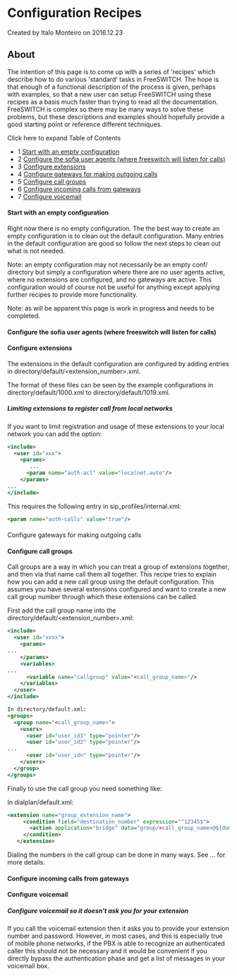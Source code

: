 
# Configuration Recipes 

 Created by  Italo Monteiro on 2016.12.23

## About

The intention of this page is to come up with a series of 'recipes' which describe how to do various 'standard' tasks in FreeSWITCH. The hope is that enough of a functional description of the process is given, perhaps with examples, so that a new user can setup FreeSWITCH using these recipes as a basis much faster than trying to read all the documentation. FreeSWITCH is complex so there may be many ways to solve these problems, but these descriptions and examples should hopefully provide a good starting point or reference different techniques.

Click here to expand Table of Contents

* 1 [Start with an empty configuration](#start-with-an-empty-configuration)
* 2 [Configure the sofia user agents (where freeswitch will listen for calls)](#configure-the-sofia-user-agents-where-freeswitch-will-listen-for-calls)
* 3 [Configure extensions](#configure-extensions)
* 4 [Configure gateways for making outgoing calls](#configure-extensions)
* 5 [Configure call groups](#configure-call-groups)
* 6 [Configure incoming calls from gateways](#configure-incoming-calls-from-gateways)
* 7 [Configure voicemail](#configure-voicemail)

#### Start with an empty configuration

Right now there is no empty configuration. The the best way to create an empty configuration is to clean out the default configuration. Many entries in the default configuration are good so follow the next steps to clean out what is not needed.

Note: an empty configuration may not necessarily be an empty conf/ directory but simply a configuration where there are no user agents active, where no extensions are configured, and no gateways are active. This configuration would of course not be useful for anything except applying further recipes to provide more functionality.

Note: as will be apparent this page is work in progress and needs to be completed.

#### Configure the sofia user agents (where freeswitch will listen for calls)

#### Configure extensions

The extensions in the default configuration are configured by adding entries in directory/default/&lt;extension\_number>.xml.

The format of these files can be seen by the example configurations in directory/default/1000.xml to directory/default/1019.xml.

##### Limiting extensions to register call from local networks

If you want to limit registration and usage of these extensions to your local network you can add the option:

```xml
<include>
  <user id="xxx">
    <params>
       ...
      <param name="auth-acl" value="localnet.auto"/>
    </params>
...
</include>
```

This requires the following entry in sip\_profiles/internal.xml:

```xml
<param name="auth-calls" value="true"/>
```

####   
Configure gateways for making outgoing calls

#### Configure call groups

Call groups are a way in which you can treat a group of extensions together, and then via that name call them all together. This recipe tries to explain how you can add a new call group using the default configuration. This assumes you have several extensions configured and want to create a new call group number through which these extensions can be called.

First add the call group name into the directory/default/&lt;extension\_number>.xml:

```xml
<include>
  <user id="xxxx">
    <params>
...
    </params>
    <variables>
...
      <variable name="callgroup" value="<call_group_name>"/>
    </variables>
  </user>
</include>

In directory/default.xml:
<groups>
  <group name="<call_group_name>">
    <users>
      <user id="user_id1" type="pointer"/>
      <user id="user_id2" type="pointer"/>
...
      <user id="user_idn" type="pointer"/>
    </users>
  </group>
</groups>
```

Finally to use the call group you need something like:

In dialplan/default.xml:

```xml
<extension name="group_extension_name">
     <condition field="destination_number" expression="^12345$">
       <action application="bridge" data="group/<call_group_name>@${domain_name}"/>
     </condition>
   </extension>
```

Dialing the numbers in the call group can be done in many ways. See ... for more details.

#### Configure incoming calls from gateways

#### Configure voicemail

##### Configure voicemail so it doesn't ask you for your extension

If you call the voicemail extension then it asks you to provide your extension number and password. However, in most cases, and this is especially true of mobile phone networks, if the PBX is able to recognize an authenticated caller this should not be necessary and it would be convenient if you directly bypass the authentication phase and get a list of messages in your voicemail box.


